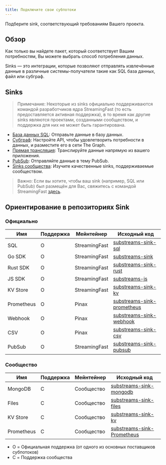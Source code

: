 ```yaml
---
title: Подключите свои субпотоки
---
```


Подберите sink, соответствующий требованиям Вашего проекта.

## Обзор

Как только вы найдете пакет, который соответствует Вашим потребностям, Вы можете выбрать способ потребления данных.

Sinks — это интеграции, которые позволяют отправлять извлечённые данные в различные системы-получатели такие как SQL база данных, файл или субграф.

## Sinks

> Примечание: Некоторые из sinks официально поддерживаются командой разработчиков ядра StreamingFast (то есть предоставляется активная поддержка), в то время как другие sinks являются проектами, созданными сообществом, и поддержка для них не может быть гарантирована.

- [База данных SQL](https://docs.substreams.dev/how-to-guides/sinks/sql-sink): Отправьте данные в базу данных.
- [Субграф](/sps/introduction/): Настройте API, чтобы удовлетворить потребности в данных, и разместите его в сети The Graph.
- [Прямая трансляция](https://docs.substreams.dev/how-to-guides/sinks/stream): Транслируйте данные напрямую из вашего приложения.
- [PubSub](https://docs.substreams.dev/how-to-guides/sinks/pubsub): Отправляйте данные в тему PubSub.
- [Sinks сообщества](https://docs.substreams.dev/how-to-guides/sinks/community-sinks): Изучите качественные sinks, поддерживаемые сообществом.

> Важно: Если вы хотите, чтобы ваш sink (например, SQL или PubSub) был размещён для Вас, свяжитесь с командой StreamingFast [здесь](mailto:sales@streamingfast.io).

## Ориентирование в репозиториях Sink

### Официально

| Имя        | Поддержка | Мейнтейнер    | Исходный код                                                                              |
| ---------- | --------- | ------------- | ----------------------------------------------------------------------------------------- |
| SQL        | O         | StreamingFast | [substreams-sink-sql](https://github.com/streamingfast/substreams-sink-sql)               |
| Go SDK     | O         | StreamingFast | [substreams-sink](https://github.com/streamingfast/substreams-sink)                       |
| Rust SDK   | O         | StreamingFast | [substreams-sink-rust](https://github.com/streamingfast/substreams-sink-rust)             |
| JS SDK     | O         | StreamingFast | [substreams-js](https://github.com/substreams-js/substreams-js)                           |
| KV Store   | O         | StreamingFast | [substreams-sink-kv](https://github.com/streamingfast/substreams-sink-kv)                 |
| Prometheus | O         | Pinax         | [substreams-sink-prometheus](https://github.com/pinax-network/substreams-sink-prometheus) |
| Webhook    | O         | Pinax         | [substreams-sink-webhook](https://github.com/pinax-network/substreams-sink-webhook)       |
| CSV        | O         | Pinax         | [substreams-sink-csv](https://github.com/pinax-network/substreams-sink-csv)               |
| PubSub     | O         | StreamingFast | [substreams-sink-pubsub](https://github.com/streamingfast/substreams-sink-pubsub)         |

### Сообщество

| Имя        | Поддержка | Мейнтейнер | Исходный код                                                                              |
| ---------- | --------- | ---------- | ----------------------------------------------------------------------------------------- |
| MongoDB    | C         | Сообщество | [substreams-sink-mongodb](https://github.com/streamingfast/substreams-sink-mongodb)       |
| Files      | C         | Сообщество | [substreams-sink-files](https://github.com/streamingfast/substreams-sink-files)           |
| KV Store   | C         | Сообщество | [substreams-sink-kv](https://github.com/streamingfast/substreams-sink-kv)                 |
| Prometheus | C         | Сообщество | [substreams-sink-Prometheus](https://github.com/pinax-network/substreams-sink-prometheus) |

- O = Официальная поддержка (от одного из основных поставщиков субпотоков)
- C = Поддержка сообщества
